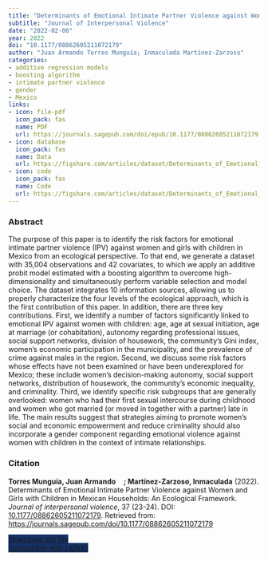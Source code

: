 ```yaml
---
title: "Determinants of Emotional Intimate Partner Violence against Women and Girls with Children in Mexican Households: An Ecological Framework"
subtitle: "Journal of Interpersonal Violence" 
date: "2022-02-08"
year: 2022
doi: "10.1177/08862605211072179"
author: "Juan Armando Torres Munguía; Inmaculada Martínez-Zarzoso"
categories:
- additive regression models
- boosting algorithm
- intimate partner violence
- gender
- Mexico
links:
- icon: file-pdf
  icon_pack: fas
  name: PDF
  url: https://journals.sagepub.com/doi/epub/10.1177/08862605211072179
- icon: database
  icon_pack: fas
  name: Data
  url: https://figshare.com/articles/dataset/Determinants_of_Emotional_Intimate_Partner_Violence_against_Women_and_Girls_with_Children_in_Mexican_Households_An_Ecological_Framework/25537654
- icon: code
  icon_pack: fas
  name: Code
  url: https://figshare.com/articles/dataset/Determinants_of_Emotional_Intimate_Partner_Violence_against_Women_and_Girls_with_Children_in_Mexican_Households_An_Ecological_Framework/25537654
---
```

 
### Abstract 
The purpose of this paper is to identify the risk factors for emotional intimate partner violence (IPV) against women and girls with children in Mexico from an ecological perspective. To that end, we generate a dataset with 35,004 observations and 42 covariates, to which we apply an additive probit model estimated with a boosting algorithm to overcome high-dimensionality and simultaneously perform variable selection and model choice. The dataset integrates 10 information sources, allowing us to properly characterize the four levels of the ecological approach, which is the first contribution of this paper. In addition, there are three key contributions. First, we identify a number of factors significantly linked to emotional IPV against women with children: age, age at sexual initiation, age at marriage (or cohabitation), autonomy regarding professional issues, social support networks, division of housework, the community's Gini index, women's economic participation in the municipality, and the prevalence of crime against males in the region. Second, we discuss some risk factors whose effects have not been examined or have been underexplored for Mexico; these include women's decision-making autonomy, social support networks, distribution of housework, the community's economic inequality, and criminality. Third, we identify specific risk subgroups that are generally overlooked: women who had their first sexual intercourse during childhood and women who got married (or moved in together with a partner) late in life. The main results suggest that strategies aiming to promote women's social and economic empowerment and reduce criminality should also incorporate a gender component regarding emotional violence against women with children in the context of intimate relationships.

### Citation
<p><b>Torres Munguía, Juan Armando<a href="https://orcid.org/0000-0003-3432-6941" target="_blank"><img src="https://info.orcid.org/wp-content/uploads/2019/11/orcid_16x16.png" height="16" width="16" ></a>; Martínez-Zarzoso, Inmaculada</b> (2022). Determinants of Emotional Intimate Partner Violence against Women and Girls with Children in Mexican Households: An Ecological Framework. <i>Journal of interpersonal violence</i>, 37 (23-24). DOI: <a href="10.1177/08862605211072179" target="_blank">10.1177/08862605211072179</a>. Retrieved from: <a href="https://journals.sagepub.com/doi/10.1177/08862605211072179" target="_blank">https://journals.sagepub.com/doi/10.1177/08862605211072179</a></p>

```{=html}

  <div class="container text-center mt-4" >
  <a href="cite.bib" class="btn custom-btn mt-1" style="border:1px solid #153268; background-color: #153268; margin-top: 5px;" download>
    <i class="fas fa-cloud-arrow-down"></i> Download .bib file <br> (compatible with LaTeX)
  </a>

```

